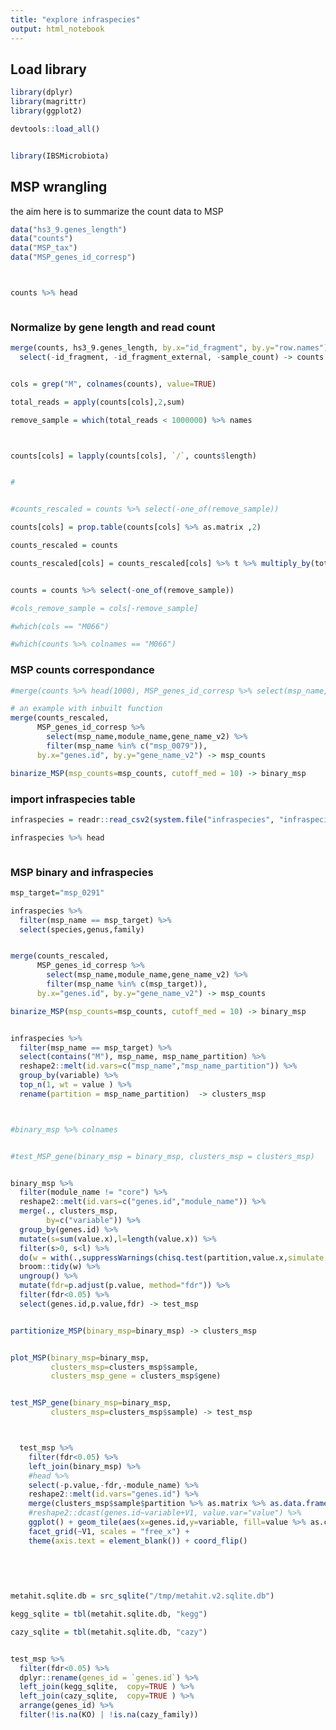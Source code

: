 ```yaml
---
title: "explore infraspecies"
output: html_notebook
---
```





## Load library

```r

library(dplyr)
library(magrittr)
library(ggplot2)

devtools::load_all()


library(IBSMicrobiota)

```

## MSP wrangling

the aim here is to summarize the count data to MSP

```r

data("hs3_9.genes_length")
data("counts")
data("MSP_tax")
data("MSP_genes_id_corresp")



counts %>% head



```


### Normalize by gene length and read count

```r

merge(counts, hs3_9.genes_length, by.x="id_fragment", by.y="row.names") %>%
  select(-id_fragment, -id_fragment_external, -sample_count) -> counts


cols = grep("M", colnames(counts), value=TRUE)

total_reads = apply(counts[cols],2,sum)

remove_sample = which(total_reads < 1000000) %>% names



counts[cols] = lapply(counts[cols], `/`, counts$length) 


#


#counts_rescaled = counts %>% select(-one_of(remove_sample))

counts[cols] = prop.table(counts[cols] %>% as.matrix ,2)

counts_rescaled = counts

counts_rescaled[cols] = counts_rescaled[cols] %>% t %>% multiply_by(total_reads %>% as.numeric ) %>% t %>% round()


counts = counts %>% select(-one_of(remove_sample))

#cols_remove_sample = cols[-remove_sample]

#which(cols == "M066")

#which(counts %>% colnames == "M066")

```


### MSP counts correspondance

```r
#merge(counts %>% head(1000), MSP_genes_id_corresp %>% select(msp_name,module_name,gene_name_v2), by.x="genes.id", by.y="gene_name_v2")

# an example with inbuilt function
merge(counts_rescaled, 
      MSP_genes_id_corresp %>% 
        select(msp_name,module_name,gene_name_v2) %>% 
        filter(msp_name %in% c("msp_0079")),
      by.x="genes.id", by.y="gene_name_v2") -> msp_counts

binarize_MSP(msp_counts=msp_counts, cutoff_med = 10) -> binary_msp

```



### import infraspecies table

```r

infraspecies = readr::read_csv2(system.file("infraspecies", "infraspecies_table_full.csv", package="IBSFood"))[,-1]

infraspecies %>% head



```



### MSP binary and infraspecies


```r

msp_target="msp_0291"

infraspecies %>%
  filter(msp_name == msp_target) %>%
  select(species,genus,family)


merge(counts_rescaled, 
      MSP_genes_id_corresp %>% 
        select(msp_name,module_name,gene_name_v2) %>% 
        filter(msp_name %in% c(msp_target)),
      by.x="genes.id", by.y="gene_name_v2") -> msp_counts

binarize_MSP(msp_counts=msp_counts, cutoff_med = 10) -> binary_msp


infraspecies %>%
  filter(msp_name == msp_target) %>%
  select(contains("M"), msp_name, msp_name_partition) %>%
  reshape2::melt(id.vars=c("msp_name","msp_name_partition")) %>%
  group_by(variable) %>%
  top_n(1, wt = value ) %>%
  rename(partition = msp_name_partition)  -> clusters_msp



#binary_msp %>% colnames


#test_MSP_gene(binary_msp = binary_msp, clusters_msp = clusters_msp)


binary_msp %>%
  filter(module_name != "core") %>%
  reshape2::melt(id.vars=c("genes.id","module_name")) %>%
  merge(., clusters_msp,
        by=c("variable")) %>%
  group_by(genes.id) %>%
  mutate(s=sum(value.x),l=length(value.x)) %>%
  filter(s>0, s<l) %>%
  do(w = with(.,suppressWarnings(chisq.test(partition,value.x,simulate.p.value = FALSE))  )) %>%
  broom::tidy(w) %>%
  ungroup() %>%
  mutate(fdr=p.adjust(p.value, method="fdr")) %>%
  filter(fdr<0.05) %>%
  select(genes.id,p.value,fdr) -> test_msp


partitionize_MSP(binary_msp=binary_msp) -> clusters_msp


plot_MSP(binary_msp=binary_msp, 
         clusters_msp=clusters_msp$sample, 
         clusters_msp_gene = clusters_msp$gene)


test_MSP_gene(binary_msp=binary_msp, 
         clusters_msp=clusters_msp$sample) -> test_msp



  test_msp %>%
    filter(fdr<0.05) %>%
    left_join(binary_msp) %>%
    #head %>%
    select(-p.value,-fdr,-module_name) %>%
    reshape2::melt(id.vars="genes.id") %>%
    merge(clusters_msp$sample$partition %>% as.matrix %>% as.data.frame() , by.y = "row.names", by.x="variable" ) %>%
    #reshape2::dcast(genes.id~variable+V1, value.var="value") %>%
    ggplot() + geom_tile(aes(x=genes.id,y=variable, fill=value %>% as.character)) + 
    facet_grid(~V1, scales = "free_x") + 
    theme(axis.text = element_blank()) + coord_flip()
  
  
  
  
```



```r

metahit.sqlite.db = src_sqlite("/tmp/metahit.v2.sqlite.db")

kegg_sqlite = tbl(metahit.sqlite.db, "kegg")

cazy_sqlite = tbl(metahit.sqlite.db, "cazy")


test_msp %>% 
  filter(fdr<0.05) %>%
  dplyr::rename(genes_id = `genes.id`) %>%
  left_join(kegg_sqlite,  copy=TRUE ) %>%
  left_join(cazy_sqlite,  copy=TRUE ) %>%
  arrange(genes_id) %>%
  filter(!is.na(KO) | !is.na(cazy_family))




```









